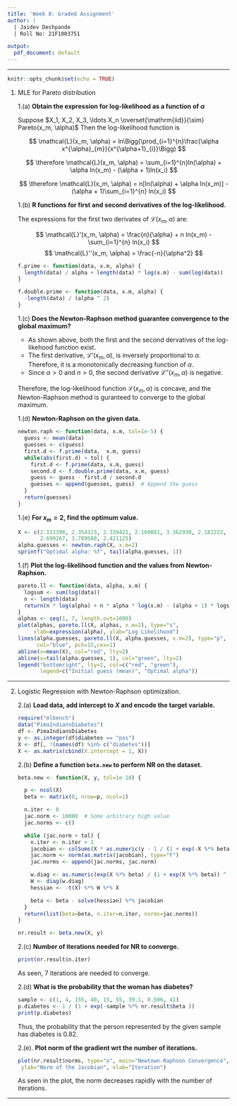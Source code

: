 ```yaml
---
title: 'Week 8: Graded Assignment'
author: |
  | Jaidev Deshpande
  | Roll No: 21F1003751

output:
  pdf_document: default
---
```


------------------------------------------------------------------------

```r
knitr::opts_chunk$set(echo = TRUE)
```

1. MLE for Pareto distribution

    1.(a) **Obtain the expression for log-likelihood as a function of $\alpha$**
    
    Suppose $X_1, X_2, X_3, \ldots X_n \overset{\mathrm{iid}}{\sim} Pareto(x_m, \alpha)$
    Then the log-likelihood function is 
    
    $$
    \mathcal{L}(x_m, \alpha) = ln\Bigg(\prod_{i=1}^{n}\frac{\alpha x^{\alpha}_{m}}{x^{\alpha+1}_{i}}\Bigg)
    $$
    
    $$
    \therefore \mathcal{L}(x_m, \alpha) = \sum_{i=1}^{n}ln(\alpha) + \alpha ln(x_m) - (\alpha + 1)ln(x_i)
    $$
    
    $$
    \therefore \mathcal{L}(x_m, \alpha) = n[ln(\alpha) + \alpha ln(x_m)] - (\alpha + 1)\sum_{i=1}^{n} ln(x_i)
    $$
    
    1.(b) **R functions for first and second derivatives of the log-likelihood.**
    
    The expressions for the first two derivates of $\mathcal{L}(x_m, \alpha)$ are:
    
    $$ \mathcal{L}'(x_m, \alpha) = \frac{n}{\alpha} + n ln(x_m) - \sum_{i=1}^{n} ln(x_i) $$
    $$ \mathcal{L}''(x_m, \alpha) = \frac{-n}{\alpha^2} $$
    
    ```r
    f.prime <- function(data, x.m, alpha) {
      length(data) / alpha + length(data) * log(x.m) - sum(log(data))
    }
    
    f.double.prime <- function(data, x.m, alpha) {
      -length(data) / (alpha ^ 2)
    }
    ```
    
    1.(c) **Does the Newton-Raphson method guarantee convergence to the global maximum?**
    
      * As shown above, both the first and the second dervatives of the log-likehood function exist.
      * The first derivative, $\mathcal{L}'(x_m, \alpha)$, is inversely proportional to $\alpha$. Therefore, it is a monotonically decreasing function of $\alpha$.
      * Since $\alpha > 0$ and $n > 0$, the second derivative $\mathcal{L}''(x_m, \alpha)$ is negative.
      
      Therefore, the log-likelihood function $\mathcal{L}(x_m, \alpha)$ is concave,
      and the Newton-Raphson method is guranteed to converge to the global maximum.
    
    1.(d) **Newton-Raphson on the given data.**
    
    ```r
    newton.raph <- function(data, x.m, tol=1e-5) {
      guess <- mean(data)
      guesses <- c(guess)
      first.d <- f.prime(data,  x.m, guess)
      while(abs(first.d) > tol) {
        first.d <- f.prime(data, x.m, guess)
        second.d <- f.double.prime(data, x.m, guess)
        guess <- guess - first.d / second.d
        guesses <- append(guesses, guess)  # Append the guess
      }
      return(guesses)
    }
    ```
    
    1.(e) **For $x_m = 2$, find the optimum value.**
    
    ```r
    X <- c(2.111398, 2.354323, 2.339421, 2.160081, 3.362930, 2.182222, 2.096592,
           2.699267, 3.789588, 2.421125)
    alpha.guesses <- newton.raph(X, x.m=2)
    sprintf("Optimal alpha: %f", tail(alpha.guesses, 1))
    ```
    
    1.(f) **Plot the log-likelihood function and the values from Newton-Raphson.**
    
    ```r
    pareto.ll <- function(data, alpha, x.m) {
      logsum <- sum(log(data))
      n <- length(data)
      return(n * log(alpha) + n * alpha * log(x.m) - (alpha + 1) * logsum)
    }
    alphas <- seq(1, 7, length.out=1000)
    plot(alphas, pareto.ll(X, alphas, x.m=2), type="s",
         xlab=expression(alpha), ylab="Log Likelihood")
    lines(alpha.guesses, pareto.ll(X, alpha.guesses, x.m=2), type="p",
          col="blue", pch=15,cex=1)
    abline(v=mean(X), col="red", lty=2)
    abline(v=tail(alpha.guesses, 1), col="green", lty=2)
    legend("bottomright", lty=2, col=c("red", "green"),
           legend=c("Initial guess (mean)", "Optimal alpha"))
    ```

---

2. Logistic Regression with Newton-Raphson optimization.

    2.(a) **Load data, add intercept to $X$ and encode the target variable.**
    
    
    ```r
    require("mlbench")
    data("PimaIndiansDiabetes")
    df <- PimaIndiansDiabetes
    y <- as.integer(df$diabetes == "pos")
    X <- df[, !(names(df) %in% c("diabetes"))]
    X <- as.matrix(cbind(X.intercept = 1, X))
    ```
    
    2.(b) **Define a function `beta.new` to perform NR on the dataset.**
    
    ```r
    beta.new <- function(X, y, tol=1e-10) {
        
      p <- ncol(X)
      beta <- matrix(0, nrow=p, ncol=1)
      
      n.iter <- 0
      jac.norm <- 10000  # Some arbitrary high value
      jac.norms <- c()
      
      while (jac.norm > tol) {
        n.iter <- n.iter + 1
        jacobian <- colSums(X * as.numeric(y - 1 / (1 + exp(-X %*% beta))))
        jac.norm <- norm(as.matrix(jacobian), type="F")
        jac.norms <- append(jac.norms, jac.norm)
        
        w.diag <- as.numeric(exp(X %*% beta) / (1 + exp(X %*% beta)) ^ 2)
        W <- diag(w.diag)
        hessian <- -t(X) %*% W %*% X
        
        beta <- beta - solve(hessian) %*% jacobian
      }
      return(list(beta=beta, n.iter=n.iter, norms=jac.norms))
    }
    
    nr.result <- beta.new(X, y)
    ```
    
    2.(c) **Number of iterations needed for NR to converge.**
    
    ```r
    print(nr.result$n.iter)
    ```
    As seen, 7 iterations are needed to converge.
    
    2.(d) **What is the probability that the woman has diabetes?**
    
    ```r
    sample <- c(1, 4, 155, 40, 15, 55, 39.1, 0.506, 41)
    p.diabetes <- 1 / (1 + exp(-sample %*% nr.result$beta ))
    print(p.diabetes)
    ```
    Thus, the probability that the person represented by the given sample has diabetes is 0.82.
    
    2.(e). **Plot norm of the gradient wrt the number of iterations.**
    
    ```r
    plot(nr.result$norms, type="o", main="Newtown-Raphson Convergence",
     ylab="Norm of the Jacobian", xlab="Iteration")
    ```
    
    As seen in the plot, the norm decreases rapidly with the number of iterations.
    
---
    